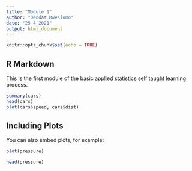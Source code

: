 ```yaml
---
title: "Module 1"
author: "Deodat Mwesiumo"
date: "25 4 2021"
output: html_document
---
```


```r
knitr::opts_chunk$set(echo = TRUE)
```

## R Markdown

This is the first module of the basic applied statistics self taught learning process.


```r
summary(cars)
head(cars)
plot(cars$speed, cars$dist)
```

## Including Plots

You can also embed plots, for example:

```r
plot(pressure)

head(pressure)
```


